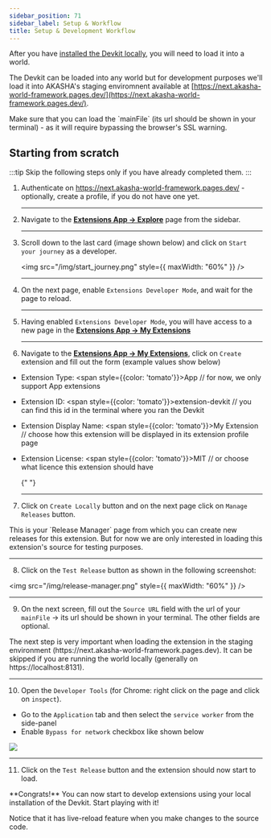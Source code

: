 ```yaml
---
sidebar_position: 71
sidebar_label: Setup & Workflow
title: Setup & Development Workflow
---
```


After you have [installed the Devkit locally](./#installation), you will need to load it into a world.

The Devkit can be loaded into any world but for development purposes we'll load it into AKASHA's staging enviromnent
available at [https://next.akasha-world-framework.pages.dev/](https://next.akasha-world-framework.pages.dev/).

<div
  style={{
    borderImage: "linear-gradient(to right, #27e1ba 0%, #8739e0 100%) 1",
    borderRadius: ".5rem",
    borderStyle: "solid",
    padding: "1rem 1rem 0rem",
  }}
>
  <p>
    Make sure that you can load the `mainFile` (its url should be shown in your
    terminal) - as it will require bypassing the browser's SSL warning.
  </p>
</div>

## Starting from scratch

:::tip
Skip the following steps only if you have already completed them.
:::

1. Authenticate on https://next.akasha-world-framework.pages.dev/ - optionally, create a profile, if you do not have one yet.
   <hr />
2. Navigate to the [**Extensions App -> Explore**](https://next.akasha-world-framework.pages.dev/@akashaorg/app-extensions/explore) page from the sidebar.

   <hr />

3. Scroll down to the last card (image shown below) and click on `Start your journey` as a developer.

   <img src="/img/start_journey.png" style={{ maxWidth: "60%" }} />
   <hr />

4. On the next page, enable `Extensions Developer Mode`, and wait for the page to reload.

   <hr />

5. Having enabled `Extensions Developer Mode`, you will have access to a new page in the [**Extensions App -> My Extensions**](https://next.akasha-world-framework.pages.dev/@akashaorg/app-extensions/my-extensions)

   <hr />

6. Navigate to the [**Extensions App -> My Extensions**](https://next.akasha-world-framework.pages.dev/@akashaorg/app-extensions/my-extensions), click on `Create` extension and fill out the form (example values show below)

- Extension Type: <span style={{color: 'tomato'}}>App</span> // for now, we only support App extensions
- Extension ID: <span style={{color: 'tomato'}}>extension-devkit</span> // you can find this id in the terminal where you ran the Devkit
- Extension Display Name: <span style={{color: 'tomato'}}>My Extension</span> // choose how this extension will be displayed in its extension profile page
- Extension License: <span style={{color: 'tomato'}}>MIT</span> // or choose what licence this extension should have

  {" "}

  <hr />

7. Click on `Create Locally` button and on the next page click on `Manage Releases` button.

<div
  style={{
    borderImage: "linear-gradient(to right, #27e1ba 0%, #8739e0 100%) 1",
    borderRadius: ".5rem",
    borderStyle: "solid",
    padding: "1rem 1rem 0rem",
  }}
>
  This is your `Release Manager` page from which you can create new releases for
  this extension. But for now we are only interested in loading this extension's
  source for testing purposes.
</div>
<hr />

8. Click on the `Test Release` button as shown in the following screenshot:

<img src="/img/release-manager.png" style={{ maxWidth: "60%" }} />
<hr />

9. On the next screen, fill out the `Source URL` field with the url of your `mainFile` -> its url should be shown in your terminal. The other fields are optional.

<div
  style={{
    borderImage: "linear-gradient(to right, #27e1ba 0%, #8739e0 100%) 1",
    borderRadius: ".5rem",
    borderStyle: "solid",
    padding: "1rem 1rem 0rem",
  }}
>
  The next step is very important when loading the extension in the staging
  environment (https://next.akasha-world-framework.pages.dev). It can be skipped
  if you are running the world locally (generally on https://localhost:8131).
</div>
<hr />

10. Open the `Developer Tools` (for Chrome: right click on the page and click on `inspect`).

- Go to the `Application` tab and then select the `service worker` from the side-panel
- Enable `Bypass for network` checkbox like shown below

<img src="/img/service-worker-bypass.png" />
<hr />

11. Click on the `Test Release` button and the extension should now start to load.

<div
  style={{
    borderImage: "linear-gradient(to right, #27e1ba 0%, #8739e0 100%) 1",
    borderRadius: ".5rem",
    borderStyle: "solid",
    padding: "1rem 1rem 0rem",
  }}
>
  <p>
    **Congrats!** You can now start to develop extensions using your local
    installation of the Devkit. Start playing with it!
  </p>
  <p>
    Notice that it has live-reload feature when you make changes to the source
    code.
  </p>
</div>
